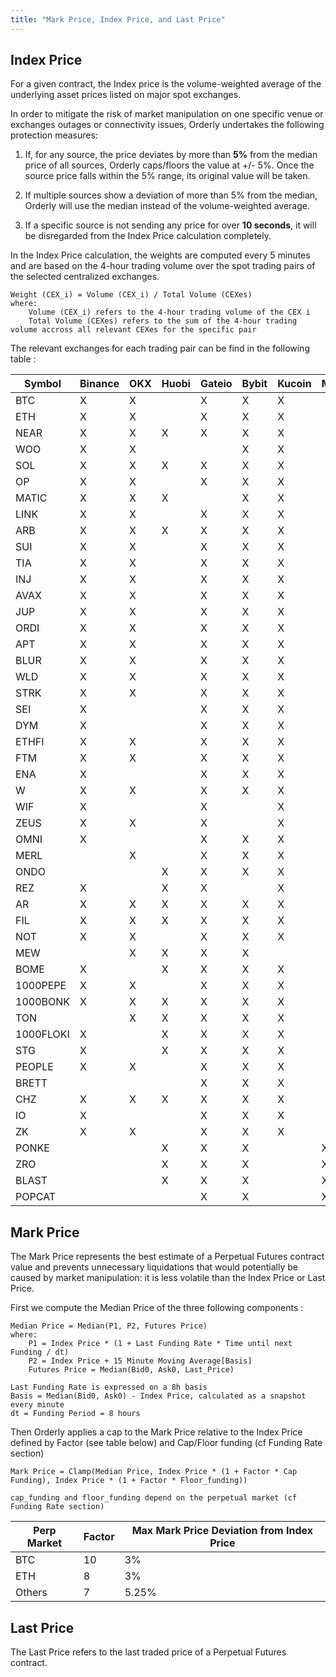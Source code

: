 ```yaml
---
title: "Mark Price, Index Price, and Last Price"
---
```


## Index Price

For a given contract, the Index price is the volume-weighted average of the underlying asset prices listed on major spot exchanges.

In order to mitigate the risk of market manipulation on one specific venue or exchanges outages or connectivity issues, Orderly undertakes the following protection measures:

1. If, for any source, the price deviates by more than **5%** from the median price of all sources, Orderly caps/floors the value at +/- 5%. Once the source price falls within the 5% range, its original value will be taken.

2. If multiple sources show a deviation of more than 5% from the median, Orderly will use the median instead of the volume-weighted average.

3. If a specific source is not sending any price for over **10 seconds**, it will be disregarded from the Index Price calculation completely.

In the Index Price calculation, the weights are computed every 5 minutes and are based on the 4-hour trading volume over the spot trading pairs of the selected centralized exchanges.

```
Weight (CEX_i) = Volume (CEX_i) / Total Volume (CEXes)
where:
    Volume (CEX_i) refers to the 4-hour trading volume of the CEX i
    Total Volume (CEXes) refers to the sum of the 4-hour trading volume accross all relevant CEXes for the specific pair
```

The relevant exchanges for each trading pair can be find in the following table :

| Symbol | Binance | OKX | Huobi | Gateio | Bybit | Kucoin | MEXC |
| ------ | ------- | --- | ----- | ------ | ----- | ------ | ---- |
| BTC    | X       | X   |       | X      | X     | X      | |
| ETH    | X       | X   |       | X      | X     | X      | |
| NEAR   | X       | X   | X     | X      | X     | X      | |
| WOO    | X       | X   |       |        | X     | X      | |
| SOL    | X       | X   | X     | X      | X     | X      | |
| OP     | X       | X   |       | X      | X     | X      | |
| MATIC  | X       | X   | X     |        | X     | X      | |
| LINK   | X       | X   |       | X      | X     | X      | |
| ARB    | X       | X   | X     | X      | X     | X      | |
| SUI    | X       | X   |       | X      | X     | X      | |
| TIA    | X       | X   |       | X      | X     | X      | |
| INJ    | X       | X   |       | X      | X     | X      | |
| AVAX   | X       | X   |       | X      | X     | X      | |
| JUP    | X       | X   |       | X      | X     | X      | |
| ORDI   | X       | X   |       | X      | X     | X      | |
| APT    | X       | X   |       | X      | X     | X      | |
| BLUR   | X       | X   |       | X      | X     | X      | |
| WLD    | X       | X   |       | X      | X     | X      | |
| STRK   | X       | X   |       | X      | X     | X      | |
| SEI    | X       |     |       | X      | X     | X      | |
| DYM    | X       |     |       | X      | X     | X      | |
| ETHFI  | X       | X   |       | X      | X     | X      | |
| FTM    | X       | X   |       | X      | X     | X      | |
| ENA    | X       |     |       | X      | X     | X      | |
| W      | X       | X   |       | X      | X     | X      | |
| WIF    | X       |     |       | X      |       | X      | |
| ZEUS   | X       | X   |       | X      |       | X      | |
| OMNI   | X       |     |       | X      | X     | X      | |
| MERL   |         | X   |       | X      | X     | X      | |
| ONDO   |         |     | X     | X      | X     | X      | |
| REZ    | X       |     | X     | X      |       | X      | |
| AR     | X       | X   | X     | X      | X     | X      | |
| FIL    | X       | X   | X     | X      | X     | X      | |
| NOT    | X       | X   |       | X      | X     | X      | |
| MEW    |         | X   | X     | X      | X     |        | |
| BOME    | X       |     | X     | X      | X     | X      | |
| 1000PEPE   | X       | X   |       | X      | X     | X      | |
| 1000BONK   | X       | X   | X     | X      | X     | X      | |
| TON   |         | X   | X     | X      | X     | X      | |
| 1000FLOKI   | X        |     | X     | X      | X     | X      | |
| STG    | X       |     | X     | X      | X     | X      | |
| PEOPLE   | X       | X   |      | X      | X     | X      | |
| BRETT     |        |    |      | X      | X     | X      | |
| CHZ    | X       | X   | X     | X      | X     | X      | |
| IO    | X       |     |       | X      | X     | X      | |
| ZK   | X       | X   |      | X      | X     | X      | |
| PONKE     |        |    | X     | X      | X     |       | X |
| ZRO     |        |    | X     | X      | X     |       | X |
| BLAST     |        |    | X     | X      | X     |       | X |
| POPCAT     |        |    |      | X      | X     |       | X |



## Mark Price

The Mark Price represents the best estimate of a Perpetual Futures contract value and prevents unnecessary liquidations that would potentially be caused by market manipulation: it is less volatile than the Index Price or Last Price.

First we compute the Median Price of the three following components :

```
Median Price = Median(P1, P2, Futures Price)
where:
    P1 = Index Price * (1 + Last Funding Rate * Time until next Funding / dt)
    P2 = Index Price + 15 Minute Moving Average[Basis]
    Futures Price = Median(Bid0, Ask0, Last_Price)

Last Funding Rate is expressed on a 8h basis
Basis = Median(Bid0, Ask0) - Index Price, calculated as a snapshot every minute
dt = Funding Period = 8 hours

```

Then Orderly applies a cap to the Mark Price relative to the Index Price defined by Factor (see table below) and Cap/Floor funding (cf Funding Rate section)

```
Mark Price = Clamp(Median Price, Index Price * (1 + Factor * Cap Funding), Index Price * (1 + Factor * Floor_funding))

cap_funding and floor_funding depend on the perpetual market (cf Funding Rate section)
```

| Perp Market | Factor | Max Mark Price Deviation from Index Price |
| ----------- | ------ | ----------------------------------------- |
| BTC         | 10     | 3%                                        |
| ETH         | 8      | 3%                                        |
| Others      | 7      | 5.25%                                     |

## Last Price

The Last Price refers to the last traded price of a Perpetual Futures contract.
